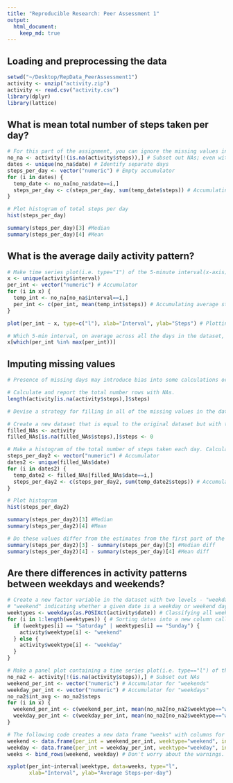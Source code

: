 ```yaml
---
title: "Reproducible Research: Peer Assessment 1"
output: 
  html_document:
    keep_md: true
---
```



## Loading and preprocessing the data
```r
setwd("~/Desktop/RepData_PeerAssessment1")
activity <- unzip("activity.zip")
activity <- read.csv("activity.csv")
library(dplyr)
library(lattice)
```


## What is mean total number of steps taken per day?
```r
# For this part of the assignment, you can ignore the missing values in the dataset.
no_na <- activity[!(is.na(activity$steps)),] # Subset out NAs; even without this code, hist() would have ignored NAs.
dates <- unique(no_na$date) # Identify separate days
steps_per_day <- vector("numeric") # Empty accumulator
for (i in dates) { 
  temp_date <- no_na[no_na$date==i,] 
  steps_per_day <- c(steps_per_day, sum(temp_date$steps)) # Accumulating total steps per day
}

# Plot histogram of total steps per day
hist(steps_per_day) 

summary(steps_per_day)[3] #Median
summary(steps_per_day)[4] #Mean
```

## What is the average daily activity pattern?
```r
# Make time series plot(i.e. type="1") of the 5-minute interval(x-axis) and the average number of steps taken, averaged across all days(y-axis).
x <- unique(activity$interval)
per_int <- vector("numeric") # Accumulator
for (i in x) { 
  temp_int <- no_na[no_na$interval==i,]
  per_int <- c(per_int, mean(temp_int$steps)) # Accumulating average steps per interval
}

plot(per_int ~ x, type=c("l"), xlab="Interval", ylab="Steps") # Plotting average steps per interval

# Which 5-min interval, on average across all the days in the dataset, contains the max number of steps?
x[which(per_int %in% max(per_int))]
```


## Imputing missing values

```r
# Presence of missing days may introduce bias into some calculations or summaries of the data.

# Calculate and report the total number rows with NAs.
length(activity[is.na(activity$steps),]$steps)

# Devise a strategy for filling in all of the missing values in the dataset.

# Create a new dataset that is equal to the original dataset but with the missing data filled in.
filled_NAs <- activity
filled_NAs[is.na(filled_NAs$steps),]$steps <- 0

# Make a histogram of the total number of steps taken each day. Calculate and report the mean and median total number of steps taken per day.
steps_per_day2 <- vector("numeric") # Accumulator
dates2 <- unique(filled_NAs$date)
for (i in dates2) {
  temp_date2 <- filled_NAs[filled_NAs$date==i,]
  steps_per_day2 <- c(steps_per_day2, sum(temp_date2$steps)) # Accumulating total steps per day
}

# Plot histogram
hist(steps_per_day2)

summary(steps_per_day2)[3] #Median
summary(steps_per_day2)[4] #Mean

# Do these values differ from the estimates from the first part of the assignment? What is the impact of imputing missing data on the estimates of the total daily number of steps?
summary(steps_per_day2)[3] - summary(steps_per_day)[3] #Median diff
summary(steps_per_day2)[4] - summary(steps_per_day)[4] #Mean diff
```

## Are there differences in activity patterns between weekdays and weekends?
```r
# Create a new factor variable in the dataset with two levels - "weekday" and
# "weekend" indicating whether a given date is a weekday or weekend day.
weektypes <- weekdays(as.POSIXct(activity$date)) # Classifying all weektype data as "weekday" or "weekend"
for (i in 1:length(weektypes)) { # Sorting dates into a new column called "weektype"
  if (weektypes[i] == "Saturday" | weektypes[i] == "Sunday") {
    activity$weektype[i] <- "weekend"
  } else {
    activity$weektype[i] <- "weekday"
  }
}

# Make a panel plot containing a time series plot(i.e. type=="l") of the 5-min interval(x-axis) and the average number of steps taken, averaged across all weekday days or weekend days (y-axis). 
no_na2 <- activity[!(is.na(activity$steps)),] # Subset out NAs
weekend_per_int <- vector("numeric") # Accumulator for "weekends"
weekday_per_int <- vector("numeric") # Accumulator for "weekdays"
no_na2$int_avg <- no_na2$steps
for (i in x) {
  weekend_per_int <- c(weekend_per_int, mean(no_na2[no_na2$weektype=="weekend" & no_na2$interval==i,]$steps)) # Accumulating average steps for each interval and weektype
  weekday_per_int <- c(weekday_per_int, mean(no_na2[no_na2$weektype=="weekday" & no_na2$interval==i,]$steps))
}

# The following code creates a new data frame "weeks" with columns for weektype, interval, and average steps per interval
weekend <- data.frame(per_int = weekend_per_int, weektype="weekend", interval=x)
weekday <- data.frame(per_int = weekday_per_int, weektype="weekday", interval=x)
weeks <- bind_rows(weekend, weekday) # Don't worry about the warnings.
```

```r
xyplot(per_int~interval|weektype, data=weeks, type="l", 
       xlab="Interval", ylab="Average Steps-per-day")
```
